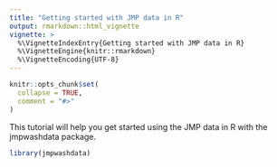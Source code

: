 ```yaml
---
title: "Getting started with JMP data in R"
output: rmarkdown::html_vignette
vignette: >
  %\VignetteIndexEntry{Getting started with JMP data in R}
  %\VignetteEngine{knitr::rmarkdown}
  %\VignetteEncoding{UTF-8}
---
```


```r
knitr::opts_chunk$set(
  collapse = TRUE,
  comment = "#>"
)
```

This tutorial will help you get started using the JMP data in R with the jmpwashdata package.

```r
library(jmpwashdata)
```
